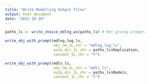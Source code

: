 ```yaml
---
title: "Write Modelling Output Files"
output: html_document
date: "2022-10-10"
---
```


```r
paths_ls <- write_choice_mdlng_ws(paths_ls) # Not giving prompt.
```

```r
write_obj_with_prompt(mdlng_log_ls,
                      obj_nm_1L_chr = "mdlng_log_ls",
                      outp_dir_1L_chr = paths_ls$Replication,
                      consent_1L_chr = "Y")
```

```r
write_obj_with_prompt(mdls_ls,
                      obj_nm_1L_chr = "mdls_ls",
                      outp_dir_1L_chr = paths_ls$Models,
                      consent_1L_chr = "Y")
```

